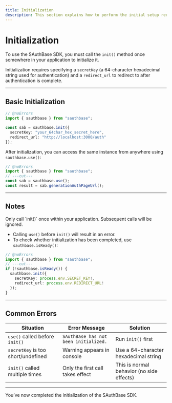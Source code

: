 ```yaml
---
title: Initialization
description: This section explains how to perform the initial setup required to use the SAuthBase SDK in your project.
---
```



# Initialization

To use the SAuthBase SDK, you must call the `init()` method once somewhere in your application to initialize it.

Initialization requires specifying a `secretKey` (a 64-character hexadecimal string used for authentication) and a `redirect_url` to redirect to after authentication is complete.

---

## Basic Initialization

```ts filename="src/index.ts" showLineNumbers twoslash
// @noErrors
import { sauthbase } from "sauthbase";

const sab = sauthbase.init({
  secretKey: "your_64char_hex_secret_here",
  redirect_url: "http://localhost:3000/auth"
});
```

After initialization, you can access the same instance from anywhere using `sauthbase.use()`:

```ts filename="src/index.ts" showLineNumbers twoslash
// @noErrors
import { sauthbase } from "sauthbase";
// ---cut---
const sab = sauthbase.use();
const result = sab.generationAuthPageUrl();
```

---

## Notes

<Callout type="warning">
  Only call `init()` once within your application. Subsequent calls will be ignored.
</Callout>

- Calling `use()` before `init()` will result in an error.
- To check whether initialization has been completed, use `sauthbase.isReady()`:

```ts filename="src/index.ts" showLineNumbers twoslash
// @noErrors
import { sauthbase } from "sauthbase";
// ---cut---
if (!sauthbase.isReady()) {
  sauthbase.init({
    secretKey: process.env.SECRET_KEY!,
    redirect_url: process.env.REDIRECT_URL!
  });
}
```

---

## Common Errors

| Situation                      | Error Message                          | Solution                                      |
|-------------------------------|----------------------------------------|-----------------------------------------------|
| `use()` called before `init()` | `SAuthBase has not been initialized.` | Run `init()` first                            |
| `secretKey` is too short/undefined | Warning appears in console            | Use a 64-character hexadecimal string         |
| `init()` called multiple times | Only the first call takes effect       | This is normal behavior (no side effects)     |

---

You’ve now completed the initialization of the SAuthBase SDK.
